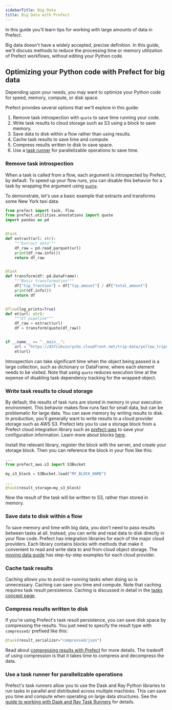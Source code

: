 ```yaml
---
sidebarTitle: Big Data
title: Big Data with Prefect
---
```



In this guide you'll learn tips for working with large amounts of data in Prefect.

Big data doesn't have a widely accepted, precise definition.
In this guide, we'll discuss methods to reduce the processing time or memory utilization of Prefect workflows, without editing your Python code.

## Optimizing your Python code with Prefect for big data

Depending upon your needs, you may want to optimize your Python code for speed, memory, compute, or disk space.

Prefect provides several options that we'll explore in this guide:

1. Remove task introspection with `quote` to save time running your code.
1. Write task results to cloud storage such as S3 using a block to save memory.
1. Save data to disk within a flow rather than using results.
1. Cache task results to save time and compute.
1. Compress results written to disk to save space.
1. Use a [task runner](/2.17.1/concepts/task-runners/) for parallelizable operations to save time.

### Remove task introspection

When a task is called from a flow, each argument is introspected by Prefect, by default.
To speed up your flow runs, you can disable this behavior for a task by wrapping the argument using [`quote`](https://docs.prefect.io/latest/api-ref/prefect/utilities/annotations/#prefect.utilities.annotations.quote).

To demonstrate, let's use a basic example that extracts and transforms some New York taxi data.

```python hl_lines="2 26" title="et_quote.py"
from prefect import task, flow
from prefect.utilities.annotations import quote
import pandas as pd


@task
def extract(url: str):
    """Extract data"""
    df_raw = pd.read_parquet(url)
    print(df_raw.info())
    return df_raw


@task
def transform(df: pd.DataFrame):
    """Basic transformation"""
    df["tip_fraction"] = df["tip_amount"] / df["total_amount"]
    print(df.info())
    return df


@flow(log_prints=True)
def et(url: str):
    """ET pipeline"""
    df_raw = extract(url)
    df = transform(quote(df_raw))


if __name__ == "__main__":
    url = "https://d37ci6vzurychx.cloudfront.net/trip-data/yellow_tripdata_2023-09.parquet"
    et(url)
```

Introspection can take significant time when the object being passed is a large collection, such as dictionary or DataFrame, where each element needs to be visited.
Note that using `quote` reduces execution time at the expense of disabling task dependency tracking for the wrapped object.

### Write task results to cloud storage

By default, the results of task runs are stored in memory in your execution environment.
This behavior makes flow runs fast for small data, but can be problematic for large data.
You can save memory by writing results to disk.
In production, you'll generally want to write results to a cloud provider storage such as AWS S3.
Prefect lets you to use a storage block from a Prefect cloud integration library such as [prefect-aws](https://prefecthq.github.io/prefect-aws/) to save your configuration information.
Learn more about blocks [here](/2.17.1/concepts/blocks/).

Install the relevant library, register the block with the server, and create your storage block.
Then you can reference the block in your flow like this:

```python
...
from prefect_aws.s3 import S3Bucket

my_s3_block = S3Bucket.load("MY_BLOCK_NAME")

...
@task(result_storage=my_s3_block)

```

Now the result of the task will be written to S3, rather than stored in memory.

### Save data to disk within a flow

To save memory and time with big data, you don't need to pass results between tasks at all.
Instead, you can write and read data to disk directly in your flow code.
Prefect has integration libraries for each of the major cloud providers.
Each library contains blocks with methods that make it convenient to read and write data to and from cloud object storage.
The [moving data guide](/2.17.1/guides/moving-data/) has step-by-step examples for each cloud provider.

### Cache task results

Caching allows you to avoid re-running tasks when doing so is unnecessary.
Caching can save you time and compute.
Note that caching requires task result persistence.
Caching is discussed in detail in the [tasks concept page](/2.17.1/concepts/tasks.md/#caching).

### Compress results written to disk

If you're using Prefect's task result persistence, you can save disk space by compressing the results.
You just need to specify the result type with `compressed/` prefixed like this:

```python
@task(result_serializer="compressed/json")
```

Read about [compressing results with Prefect](/2.17.1/concepts/results/) for more details.
The tradeoff of using compression is that it takes time to compress and decompress the data.

### Use a task runner for parallelizable operations

Prefect's task runners allow you to use the Dask and Ray Python libraries to run tasks in parallel and distributed across multiple machines.
This can save you time and compute when operating on large data structures.
See the [guide to working with Dask and Ray Task Runners](/2.17.1/guides/dask-ray-task-runners/) for details.
